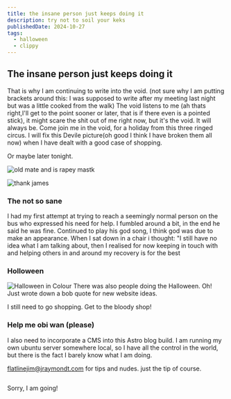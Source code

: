 ```yaml
---
title: the insane person just keeps doing it
description: try not to soil your keks
publishedDate: 2024-10-27
tags:
  - halloween
  - clippy
---
```


## The insane person just keeps doing it

That is why I am continuing to write into the void. (not sure why I am putting brackets around this: I was supposed to write after my meeting last night but was a little cooked from the walk)
The void listens to me (ah thats right,I'll get to the point sooner or later, that is if there even is a pointed stick), it might scare the shit out of me right now, but it's the void. It will always be.
Come join me in the void, for a holiday from this three ringed circus.
I will fix this Devile picture(oh good I think I have broken them all now) when I have dealt with a good case of shopping.

Or maybe later tonight.

![old mate and is rapey mastk](@/assets/20241026_skinnnnnnnt.jpg)

![thank james](@/assets/2024-10-26_01-39-thanks%20james.jpg)

### The not so sane

I had my first attempt at trying to reach a seemingly normal person on the
bus who expressed his need for help. I fumbled around a bit, in the end he said
he was fine. Continued to play his god song, I think god was due to make an
appearance. When I sat down in a chair i thought: "I still have no idea what I
am talking about, then I realised for now keeping in touch with and helping
others in and around my recovery is for the best

### Holloween

![Halloween in Colour](@/assets/2024-10-26_01-39-colourween.jpg)
There was also people doing the Halloween.
Oh! Just wrote down a bob quote for new website ideas.

I still need to go shopping. Get to the bloody shop!

### Help me obi wan (please)

I also need to incorporate a CMS into this Astro blog build. I am running my own ubuntu server somewhere local,
so I have all the control in the world, but there is the fact I barely know what
I am doing.

flatlinejim@jraymondt.com for tips and nudes. just the tip of course.

```console :/

```

Sorry, I am going!
